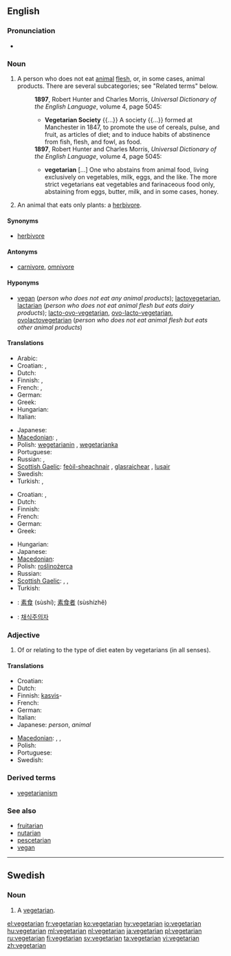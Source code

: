{{wikipedia|vegetarianism}}
==English==

===Pronunciation===
* {{rhymes|ɛəriən}}

===Noun===
{{en-noun}}

<!-- There has been a kind of tug-of-war about the definitions of this article. According to other dictionaries the term "vegetarian" is a generic term covering many kinds of people that avoid animal products in their diet, including vegans, lactovegetarians, pescetarians etc. The definition below is written from that starting point. Before rushing to rewriting the article once again, please check at least three other dictionaries. -->

# A person who does not eat [[animal]] [[flesh]], or, in some cases, animal products. There are several subcategories; see "Related terms" below.
#: '''1897''', Robert Hunter and Charles Morris, ''Universal Dictionary of the English Language'', volume 4, page 5045:
#:* '''Vegetarian Society''' {{...}} A society {{...}} formed at Manchester in 1847, to promote the use of cereals, pulse, and fruit, as articles of diet; and to induce habits of abstinence from fish, flesh, and fowl, as food.
#: '''1897''', Robert Hunter and Charles Morris, ''Universal Dictionary of the English Language'', volume 4, page 5045:
#:* '''vegetarian''' [...] One who abstains from animal food, living exclusively on vegetables, milk, eggs, and the like. The more strict vegetarians eat vegetables and farinaceous food only, abstaining from eggs, butter, milk, and in some cases, honey.
# An animal that eats only plants: a [[herbivore]].

====Synonyms====
* {{sense|animal that eats only plants}} [[herbivore]] {{qualifier|standard term}}

====Antonyms====
* {{sense|animal that eats only plants}} [[carnivore]], [[omnivore]]

====Hyponyms====
* {{sense|person who does not eat animals}} [[vegan]] (''person who does not eat any animal products''); [[lactovegetarian]], [[lactarian]] (''person who does not eat animal flesh but eats dairy products''); [[lacto-ovo-vegetarian]], [[ovo-lacto-vegetarian]], [[ovolactovegetarian]] (''person who does not eat animal flesh but eats other animal products'')

====Translations====
{{trans-top|person who does not eat any animal flesh}}
* Arabic: {{t|ar|نباتي|alt=نَباتيّ|tr=nabaatiyy}}
* Croatian: {{t-|hr|vegetarijanac|m|alt=vegetarijánac}}, {{t-|hr|vegetarijanka|f|alt=vegetarìjānka}}
* Dutch: {{t-|nl|vegetariër|m}}
* Finnish: {{t+|fi|kasvissyöjä}}, {{t+|fi|vegetaristi}}
* French: {{t+|fr|végétarien|m}}, {{t+|fr|végétarienne|f}}
* German: {{t+|de|Vegetarier|m}}
* Greek: {{t|el|χορτοφάγος|m|f|tr=khortofágos}}
* Hungarian: {{t+|hu|vegetariánus}}
* Italian: {{t+|it|vegetariano|m}}
{{trans-mid}}
* Japanese: {{t|ja|菜食主義者|tr=saishoku-shugi-sha}}
* [[Macedonian]]: {{t|mk|вегетаријанец|m|tr=vegetarijánec}},  {{t|mk|вегетаријанка|f|tr=vegetarijánka}}
* Polish: [[wegetarianin]] {{m}}, [[wegetarianka]] {{f}}
* Portuguese: {{t+|pt|vegetariano}}
* Russian: {{t|ru|вегетарианец|m|tr=v'eg'etarián'ec}}, {{t|ru|вегетарианка|f|tr=v'eg'etarián'ec}}
* [[Scottish Gaelic]]: [[feòil-sheachnair]] {{m}}, [[glasraichear]] {{m}}, [[lusair]] {{m}}
* Swedish: {{t+|sv|vegetarian|c}}
* Turkish: {{t|tr|vejetaryen}},  {{t|tr|etyemez}}
{{trans-bottom}}

{{trans-top|plant-eating animal}}
* Croatian: {{t-|hr|biljojed|m|alt=bȉljojēd}}, {{t-|hr|biljožder|m|alt=bȉljožder}}
* Dutch: {{t+|nl|herbivoor|m}}
* Finnish: {{t+|fi|kasvinsyöjä}}
* French: {{t+|fr|herbivore|m|f}}
* German: {{t+|de|Pflanzenfresser|m}}
* Greek: {{t|el|φυτοφάγο|n|tr=fitofágo}}
{{trans-mid}}
* Hungarian: {{t|hu|növényevő}}
* Japanese: {{t|ja|草食|tr=sōshoku}}
* [[Macedonian]]: {{t|mk|тревопасно|n|tr=trevopásno}}
* Polish: [[roślinożerca]]
* Russian: {{t|ru|травоядное|n|tr=travojádnoje}}
* [[Scottish Gaelic]]: {{t-|gd|feòil-sheachnair|m|xs=Scottish Gaelic}}, {{t-|gd|lusair|m|xs=Scottish Gaelic}}, {{t-|gd|glasraichear|m|xs=Scottish Gaelic}}
* Turkish: {{t|tr|otçul}}
{{trans-bottom}}

{{checktrans-top}}
* {{ttbc|Chinese}}: [[素食]] (sùshí); [[素食者]] (sùshízhě)
* {{ttbc|Korean}}: [[채식주의자]]
{{trans-bottom}}

===Adjective===
{{en-adj|-}}

# Of or relating to the type of diet eaten by vegetarians (in all senses).

====Translations====
{{trans-top|relating to the type of diet eaten by vegetarians}}
* Croatian: {{t-|hr|vegetrijanski|alt=vegetarìjānskī}}
* Dutch: {{t+|nl|vegetarisch}}
* Finnish: [[kasvis]]-
* French: {{t+|fr|végétarien}}
* German: {{t-|de|vegetarisch}}
* Italian: {{t+|it|vegetariano}}
* Japanese: {{t|ja|菜食主義の|tr=saishoku-shugi-no}} ''person'', {{t|ja|草食の|tr=sōshoku-no}} ''animal''
{{trans-mid}}
* [[Macedonian]]: {{t|mk|вегетаријански|m|tr=vegetarijánski}},  {{t|mk|вегетаријанска|f|tr=vegetarijánska}},  {{t|mk|вегетаријанско|n|tr=vegetarijánsko}}
* Polish: {{t+|pl|wegetariański|m}}
* Portuguese: {{t+|pt|vegetariano}}
* Swedish: {{t+|sv|vegetarisk}}
{{trans-bottom}}

===Derived terms===
* [[vegetarianism]]

===See also===
* [[fruitarian]]
* [[nutarian]]
* [[pescetarian]]
* [[vegan]]

----

==Swedish==
{{sv-noun-reg-r-c|2=vegetariane}}

===Noun===
{{infl|sv|noun|g=c}}

# A [[#Noun|vegetarian]].

[[el:vegetarian]]
[[fr:vegetarian]]
[[ko:vegetarian]]
[[hy:vegetarian]]
[[io:vegetarian]]
[[hu:vegetarian]]
[[ml:vegetarian]]
[[nl:vegetarian]]
[[ja:vegetarian]]
[[pl:vegetarian]]
[[ru:vegetarian]]
[[fi:vegetarian]]
[[sv:vegetarian]]
[[ta:vegetarian]]
[[vi:vegetarian]]
[[zh:vegetarian]]